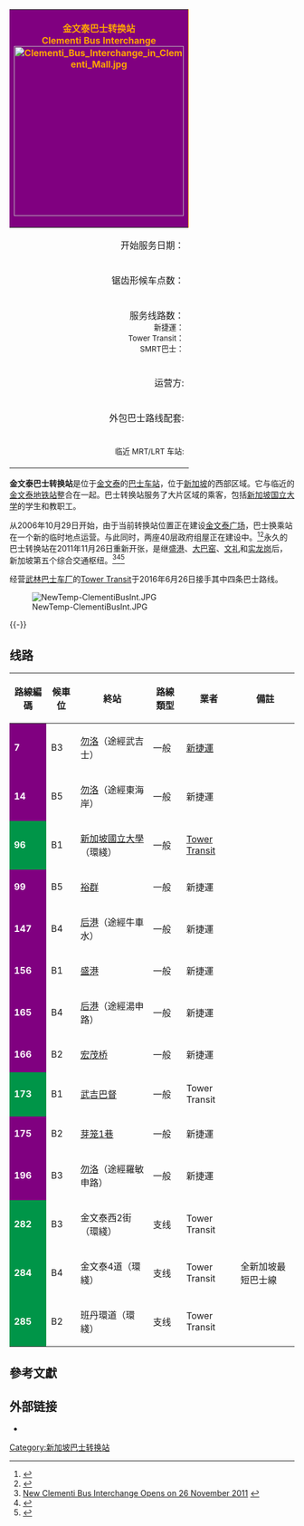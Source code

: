 {| cellpadding=3px cellspacing=0px bgcolor=#f7f8ff style="float:right; border:1px solid; margin:5px"
|-
!style="background:purple;color:orange; border-right:1px solid" colspan=2|金文泰巴士转换站<br>Clementi Bus Interchange<br>[[File:Clementi_Bus_Interchange_in_Clementi_Mall.jpg|300px]]
|-
|align=right|开始服务日期：||2011年11月26日
|-
|align=right|锯齿形候车点数：|| 5
|-
|align=right|服务线路数：<br><small>新捷運：<br>Tower Transit：<br>SMRT巴士：</small>||15<br><small>9<br>5<br>1</small>
|-
|align=right|运营方:||[[新捷運|新捷運]]<br>[[Tower_Transit_(新加坡)|Tower Transit]]（96、173、282、<br>284、285號路綫）<br>[[SMRT巴士|SMRT巴士]]（285P號路綫）
|-
|align=right|外包巴士路线配套:||[[武林巴士车厂|武林]]（96、173、282、284、<br>285號路綫）
|-
|align=right|<small>临近 MRT/LRT 车站:</small>|| [[金文泰地铁站|金文泰]]
|}

'''金文泰巴士转换站'''是位于[[金文泰_(新加坡)|金文泰]]的[[巴士车站|巴士车站]]，位于[[新加坡|新加坡]]的西部区域。它与临近的[[金文泰地铁站|金文泰地铁站]]整合在一起。巴士转换站服务了大片区域的乘客，包括[[新加坡国立大学|新加坡国立大学]]的学生和教职工。

从2006年10月29日开始，由于当前转换站位置正在建设[[金文泰广场|金文泰广场]]，巴士换乘站在一个新的临时地点运营。与此同时，两座40层政府组屋正在建设中。<ref>{{Cite web |url=http://www.sbstransit.com.sg/press/2006-10-25-01-S.aspx |title=Clementi Bus Interchange To Relocate To Temporary Site |accessdate=2016-05-08 |archive-date=2016-03-05 |archive-url=https://web.archive.org/web/20160305012213/http://www.sbstransit.com.sg/press/2006-10-25-01-S.aspx |dead-url=no }}</ref><ref>{{Cite web |url=http://www.hdb.gov.sg/fi10/fi10320p.nsf/w/AboutUsTownClementi?OpenDocument |title=Introduction to Clementi |accessdate=2016-05-08 |archive-date=2011-09-18 |archive-url=https://web.archive.org/web/20110918233257/http://www.hdb.gov.sg/fi10/fi10320p.nsf/w/AboutUsTownClementi?OpenDocument |dead-url=no }}</ref>永久的巴士转换站在2011年11月26日重新开张，是继[[盛港巴士转换站|盛港]]、[[大巴窑巴士转换站|大巴窑]]、[[文礼巴士转换站|文礼]]和[[实龙岗巴士转换站|实龙岗]]后，新加坡第五个综合交通枢纽。<ref>[http://app.lta.gov.sg/corp_press_content.asp?start=59x04xhndf81fj03bqyo7tuxmvtt403adxzjq4q674l6pe821l New Clementi Bus Interchange Opens on 26 November 2011] {{webarchive|url=https://archive.is/20120709034220/http://app.lta.gov.sg/corp_press_content.asp?start=59x04xhndf81fj03bqyo7tuxmvtt403adxzjq4q674l6pe821l |date=9 七月 2012 }}</ref><ref>{{Cite web |url=http://www.channelnewsasia.com/stories/singaporelocalnews/view/1165973/1/.html |title=New Clementi bus interchange to benefit 8,500 commuters daily |accessdate=2016-05-08 |archive-date=2012-01-21 |archive-url=https://web.archive.org/web/20120121112232/http://www.channelnewsasia.com/stories/singaporelocalnews/view/1165973/1/.html |dead-url=no }}</ref><ref>{{Cite web |url=http://www.sbstransit.com.sg/press/2011-11-17-01.aspx |title=Revised Operating Hours For Service 284 At Clementi Bus Interchange |accessdate=2016-05-08 |archive-date=2016-06-04 |archive-url=https://web.archive.org/web/20160604163014/http://www.sbstransit.com.sg/press/2011-11-17-01.aspx |dead-url=no }}</ref>

经营[[武林巴士车厂|武林巴士车厂]]的[[Tower_Transit_(新加坡)|Tower Transit]]于2016年6月26日接手其中四条巴士路线。

[[File:NewTemp-ClementiBusInt.JPG|thumb]]

{{-}}

==线路==
{| class="wikitable" width="100%" align="center"
|-
!路線編碼
!候車位
!終站
!路線類型
!業者
!備註
|-
|style="background:purple; color:white"|'''7'''
|B3
|[[勿洛巴士转换站|勿洛]]（途經武吉士）
|一般
|[[新捷運|新捷運]]
|
|-
|style="background:purple; color:white"|'''14'''
|B5
|[[勿洛巴士转换站|勿洛]]（途經東海岸）
|一般
|新捷運
|
|-
|style="background:#009548; color:white"|'''96'''
|B1
|[[新加坡國立大學|新加坡國立大學]]（環綫）
|一般
|[[Tower_Transit_(新加坡)|Tower Transit]]
|
|-
|style="background:purple; color:white"|'''99'''
|B5
|[[裕群巴士转换站|裕群]]
|一般
|新捷運
|
|-
|style="background:purple; color:white"|'''147'''
|B4
|[[后港巴士转换站|后港]]（途經牛車水）
|一般
|新捷運
|
|-
|style="background:purple; color:white"|'''156'''
|B1
|[[盛港巴士转换站|盛港]]
|一般
|新捷運
|
|-
|style="background:purple; color:white"|'''165'''
|B4
|[[后港巴士转换站|后港]]（途經湯申路）
|一般
|新捷運
|
|-
|style="background:purple; color:white"|'''166'''
|B2
|[[宏茂桥巴士转换站|宏茂桥]]
|一般
|新捷運
|
|-
|style="background:#009548; color:white"|'''173'''
|B1
|[[武吉巴督巴士转换站|武吉巴督]]
|一般
|Tower Transit
|
|-
|style="background:purple; color:white"|'''175'''
|B2
|[[芽笼1巷巴士终站|芽笼1巷]]
|一般
|新捷運
|
|-
|style="background:purple; color:white"|'''196'''
|B3
|[[勿洛巴士转换站|勿洛]]（途經羅敏申路）
|一般
|新捷運
|
|-
|style="background:#009548; color:white"|'''282'''
|B3
|金文泰西2街（環綫）
|支线
|Tower Transit
|
|-
|style="background:#009548; color:white"|'''284'''
|B4
|金文泰4道（環綫）
|支线
|Tower Transit
|全新加坡最短巴士線
|-
|style="background:#009548; color:white"|'''285'''
|B2
|班丹環道（環綫）
|支线
|Tower Transit
|
|}

==參考文獻==
{{reflist}}

==外部链接==
* {{URL|http://www.sbstransit.com.sg/transport/trpt_bus_inter.aspx|Interchanges and Terminals (SBS Transit)}}

{{Singapore bus stations}}

{{coord|1|32|12|N|104|16|41|E|display=title}}

[[Category:新加坡巴士转换站|Category:新加坡巴士转换站]]